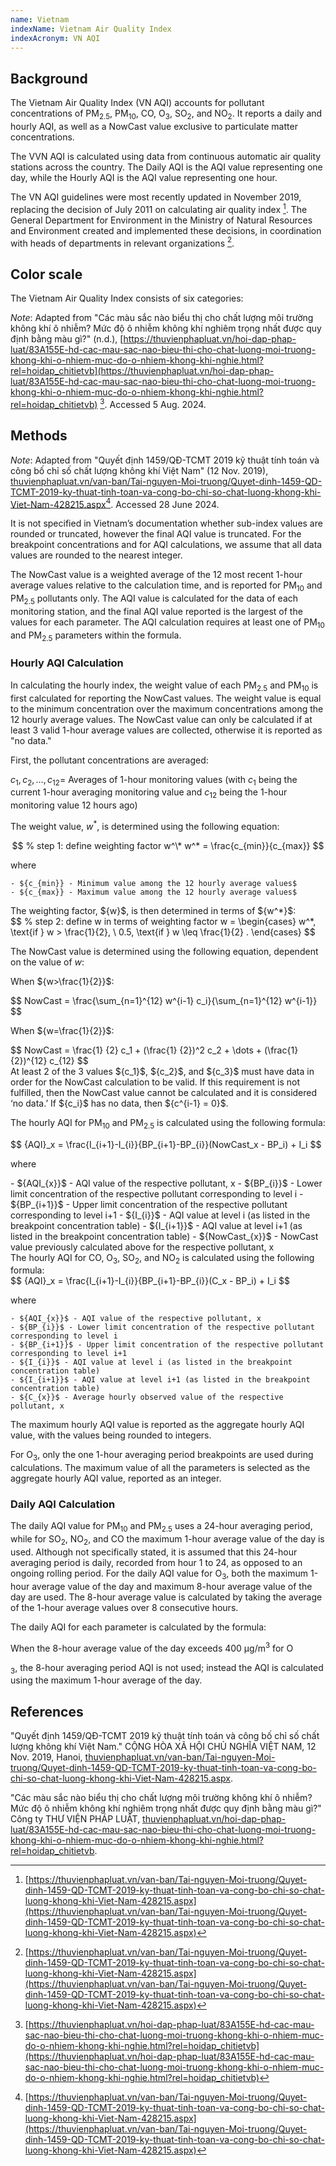```yaml
---
name: Vietnam
indexName: Vietnam Air Quality Index
indexAcronym: VN AQI
---
```



## Background

The Vietnam Air Quality Index (VN AQI) accounts for pollutant concentrations of PM<sub>2.5</sub>, PM<sub>10</sub>, CO, O<sub>3</sub>, SO<sub>2</sub>, and NO<sub>2</sub>. It reports a daily and hourly AQI, as well as a NowCast value exclusive to particulate matter concentrations.

The VVN AQI is calculated using data from continuous automatic air quality stations across the country. The Daily AQI is the AQI value representing one day, while the Hourly AQI is the AQI value representing one hour.

The VN AQI guidelines were most recently updated in November 2019, replacing the decision of July 2011 on calculating air quality index [^1]. The General Department for Environment in the Ministry of Natural Resources and Environment created and implemented these decisions, in coordination with heads of departments in relevant organizations [^1].

## Color scale

The Vietnam Air Quality Index consists of six categories:

<ColorScale index="vietnam" value={true} />

_Note_: Adapted from "Các màu sắc nào biểu thị cho chất lượng môi trường không khí ô nhiễm? Mức độ ô nhiễm không khí nghiêm trọng nhất được quy định bằng màu gì?" (n.d.), [https://thuvienphapluat.vn/hoi-dap-phap-luat/83A155E-hd-cac-mau-sac-nao-bieu-thi-cho-chat-luong-moi-truong-khong-khi-o-nhiem-muc-do-o-nhiem-khong-khi-nghie.html?rel=hoidap_chitietvb](https://thuvienphapluat.vn/hoi-dap-phap-luat/83A155E-hd-cac-mau-sac-nao-bieu-thi-cho-chat-luong-moi-truong-khong-khi-o-nhiem-muc-do-o-nhiem-khong-khi-nghie.html?rel=hoidap_chitietvb) [^2]. Accessed 5 Aug. 2024.

## Methods

<BreakpointsTable index="vietnam" />

_Note_: Adapted from "Quyết định 1459/QĐ-TCMT 2019 kỹ thuật tính toán và công bố chỉ số chất lượng không khí Việt Nam" (12 Nov. 2019), [thuvienphapluat.vn/van-ban/Tai-nguyen-Moi-truong/Quyet-dinh-1459-QD-TCMT-2019-ky-thuat-tinh-toan-va-cong-bo-chi-so-chat-luong-khong-khi-Viet-Nam-428215.aspx](https://thuvienphapluat.vn/van-ban/Tai-nguyen-Moi-truong/Quyet-dinh-1459-QD-TCMT-2019-ky-thuat-tinh-toan-va-cong-bo-chi-so-chat-luong-khong-khi-Viet-Nam-428215.aspx)[^1]. Accessed 28 June 2024.

<Admonition type="note">
  It is not specified in Vietnam’s documentation whether sub-index values are
  rounded or truncated, however the final AQI value is truncated. For the
  breakpoint concentrations and for AQI calculations, we assume that all data
  values are rounded to the nearest integer.
</Admonition>

$$
% above referenced [^1] after "final AQI value is truncated"
$$

The NowCast value is a weighted average of the 12 most recent 1-hour average values relative to the calculation time, and is reported for PM<sub>10</sub> and PM<sub>2.5</sub> pollutants only. The AQI value is calculated for the data of each monitoring station, and the final AQI value reported is the largest of the values for each parameter. The AQI calculation requires at least one of PM<sub>10</sub> and PM<sub>2.5</sub> parameters within the formula.

### Hourly AQI Calculation

In calculating the hourly index, the weight value of each PM<sub>2.5</sub> and PM<sub>10</sub> is first calculated for reporting the NowCast values. The weight value is equal to the minimum concentration over the maximum concentrations among the 12 hourly average values. The NowCast value can only be calculated if at least 3 valid 1-hour average values are collected, otherwise it is reported as "no data."

First, the pollutant concentrations are averaged:

${c_1 , c_2 , \dots, c_{12}}$= Averages of 1-hour monitoring values (with ${c_1}$ being the current 1-hour averaging monitoring value and ${c_{12}}$ being the 1-hour monitoring value 12 hours ago)

The weight value, ${w^*}$, is determined using the following equation:

$$
% step 1: define weighting factor w^\*
w^* = \frac{c_{min}}{c_{max}}
$$

where

<div class="latex-container">

    - ${c_{min}} - Minimum value among the 12 hourly average values$
    - ${c_{max}} - Maximum value among the 12 hourly average values$

</div>
  The weighting factor, ${w}$, is then determined in terms of ${w^*}$:

<div class="latex-container">
$$
% step 2: define w in terms of weighting factor
w = \begin{cases}
  w^*,  \text{if } w > \frac{1}{2}, \
  0.5, \text{if } w \leq \frac{1}{2} .
\end{cases}
$$
</div>

The NowCast value is determined using the following equation, dependent on the value of ${w}$:

When ${w>\frac{1}{2}}$:

<div class="latex-container">
$$
NowCast = \frac{\sum_{n=1}^{12} w^{i-1} c_i}{\sum_{n=1}^{12} w^{i-1}}
$$
</div>

When ${w=\frac{1}{2}}$:

<div class="latex-container">
  $$ NowCast = \frac{1}
  {2} c_1 + (\frac{1}
  {2})^2 c_2 + \dots + (\frac{1}
  {2})^{12} c_{12}
  $$
</div>

<div class="note">
  At least 2 of the 3 values ${c_1}$, ${c_2}$, and ${c_3}$ must have
  data in order for the NowCast calculation to be valid. If this requirement is
  not fulfilled, then the NowCast value cannot be calculated and it is
  considered ‘no data.’ If ${c_i}$ has no data, then ${c^{i-1} = 0}$.
</div>

The hourly AQI for PM<sub>10</sub> and PM<sub>2.5</sub> is calculated using the following formula:

<div class="latex-container">
$$
{AQI}_x = \frac{I_{i+1}-I_{i}}{BP_{i+1}-BP_{i}}(NowCast_x - BP_i) + I_i
$$
</div>

where

<div class="latex-container">
    - ${AQI_{x}}$ - AQI value of the respective pollutant, x
    - ${BP_{i}}$ - Lower limit concentration of the respective pollutant corresponding to level i
    - ${BP_{i+1}}$ - Upper limit concentration of the respective pollutant corresponding to level i+1
    - ${I_{i}}$ - AQI value at level i (as listed in the breakpoint concentration table)
    - ${I_{i+1}}$ - AQI value at level i+1 (as listed in the breakpoint concentration table)
    - ${NowCast_{x}}$ - NowCast value previously calculated above for the respective pollutant, x
</div>
The hourly AQI for CO, O<sub>3</sub>, SO<sub>2</sub>, and NO<sub>2</sub> is calculated using the following formula:

<div class="latex-container">
$$
{AQI}_x = \frac{I_{i+1}-I_{i}}{BP_{i+1}-BP_{i}}(C_x - BP_i) + I_i
$$
</div>

where

<div class="latex-container">

    - ${AQI_{x}}$ - AQI value of the respective pollutant, x
    - ${BP_{i}}$ - Lower limit concentration of the respective pollutant corresponding to level i
    - ${BP_{i+1}}$ - Upper limit concentration of the respective pollutant corresponding to level i+1
    - ${I_{i}}$ - AQI value at level i (as listed in the breakpoint concentration table)
    - ${I_{i+1}}$ - AQI value at level i+1 (as listed in the breakpoint concentration table)
    - ${C_{x}}$ - Average hourly observed value of the respective pollutant, x

  </div>
The maximum hourly AQI value is reported as the aggregate hourly AQI value, with the values being rounded to integers.

For O<sub>3</sub>, only the one 1-hour averaging period breakpoints are used during calculations. The maximum value of all the parameters is selected as the aggregate hourly AQI value, reported as an integer.

### Daily AQI Calculation

The daily AQI value for PM<sub>10</sub> and PM<sub>2.5</sub> uses a 24-hour averaging period, while for SO<sub>2</sub>, NO<sub>2</sub>, and CO the maximum 1-hour average value of the day is used. Although not specifically stated, it is assumed that this 24-hour averaging period is daily, recorded from hour 1 to 24, as opposed to an ongoing rolling period. For the daily AQI value for O<sub>3</sub>, both the maximum 1-hour average value of the day and maximum 8-hour average value of the day are used. The 8-hour average value is calculated by taking the average of the 1-hour average values over 8 consecutive hours.

The daily AQI for each parameter is calculated by the formula:

<div class="latex-container">
  <PiecewiseLatexDoc label="VNAQI" />
</div>

<AqiCalculator
  client:only="solid"
  index="vietnam"
  acronym={frontmatter.indexAcronym}
/>

When the 8-hour average value of the day exceeds 400 µg/m<sup>3</sup> for O

<sub>3</sub>, the 8-hour averaging period AQI is not used; instead the AQI is
calculated using the maximum 1-hour average of the day.

## References

[^1]: [https://thuvienphapluat.vn/van-ban/Tai-nguyen-Moi-truong/Quyet-dinh-1459-QD-TCMT-2019-ky-thuat-tinh-toan-va-cong-bo-chi-so-chat-luong-khong-khi-Viet-Nam-428215.aspx](https://thuvienphapluat.vn/van-ban/Tai-nguyen-Moi-truong/Quyet-dinh-1459-QD-TCMT-2019-ky-thuat-tinh-toan-va-cong-bo-chi-so-chat-luong-khong-khi-Viet-Nam-428215.aspx)
[^2]: [https://thuvienphapluat.vn/hoi-dap-phap-luat/83A155E-hd-cac-mau-sac-nao-bieu-thi-cho-chat-luong-moi-truong-khong-khi-o-nhiem-muc-do-o-nhiem-khong-khi-nghie.html?rel=hoidap_chitietvb](https://thuvienphapluat.vn/hoi-dap-phap-luat/83A155E-hd-cac-mau-sac-nao-bieu-thi-cho-chat-luong-moi-truong-khong-khi-o-nhiem-muc-do-o-nhiem-khong-khi-nghie.html?rel=hoidap_chitietvb)

"Quyết định 1459/QĐ-TCMT 2019 kỹ thuật tính toán và công bố chỉ số chất lượng không khí Việt Nam." CỘNG HÒA XÃ HỘI CHỦ NGHĨA VIỆT NAM, 12 Nov. 2019, Hanoi, [thuvienphapluat.vn/van-ban/Tai-nguyen-Moi-truong/Quyet-dinh-1459-QD-TCMT-2019-ky-thuat-tinh-toan-va-cong-bo-chi-so-chat-luong-khong-khi-Viet-Nam-428215.aspx](https://thuvienphapluat.vn/van-ban/Tai-nguyen-Moi-truong/Quyet-dinh-1459-QD-TCMT-2019-ky-thuat-tinh-toan-va-cong-bo-chi-so-chat-luong-khong-khi-Viet-Nam-428215.aspx).

"Các màu sắc nào biểu thị cho chất lượng môi trường không khí ô nhiễm? Mức độ ô nhiễm không khí nghiêm trọng nhất được quy định bằng màu gì?" Công ty THƯ VIỆN PHÁP LUẬT, [thuvienphapluat.vn/hoi-dap-phap-luat/83A155E-hd-cac-mau-sac-nao-bieu-thi-cho-chat-luong-moi-truong-khong-khi-o-nhiem-muc-do-o-nhiem-khong-khi-nghie.html?rel=hoidap_chitietvb](https://thuvienphapluat.vn/hoi-dap-phap-luat/83A155E-hd-cac-mau-sac-nao-bieu-thi-cho-chat-luong-moi-truong-khong-khi-o-nhiem-muc-do-o-nhiem-khong-khi-nghie.html?rel=hoidap_chitietvb).
